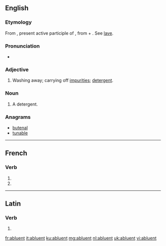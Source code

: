 ==English==

===Etymology===
From {{etyl|la|en}} {{term|abluens|abluēns|lang=la}}, present active participle of {{term|abluo|abluō|I wash off or away; cleanse, purify|lang=la}}, from {{term|ab||from, away from|lang=la}} + {{term|luo|luō|I wash, cleanse|lang=la}}. See [[lave]].

===Pronunciation===
* {{IPA|/ˈæb.lu.n̩t/}}

===Adjective===
{{en-adj}}

# Washing away; carrying off [[impurities]]; [[detergent]].

===Noun===
{{en-noun}}

# {{context|medicine|lang=en}} A detergent.

===Anagrams===
* [[butenal#English|butenal]]
* [[tunable#English|tunable]]

----

==French==

===Verb===
{{fr-verb-form}}

# {{conjugation of|abluer||3|p|pres|ind|lang=fr}}
# {{conjugation of|abluer||3|p|pres|sub|lang=fr}}

----

==Latin==

===Verb===
{{la-verb-form|abluent}}

# {{conjugation of|abluo|abluō|3|p|fut|act|ind|lang=la}}

[[fr:abluent]]
[[it:abluent]]
[[ku:abluent]]
[[mg:abluent]]
[[nl:abluent]]
[[uk:abluent]]
[[vi:abluent]]